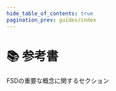 ```yaml
---
hide_table_of_contents: true
pagination_prev: guides/index
---
```



# 📚 参考書

<p class="summary">
FSDの重要な概念に関するセクション
</p>

<NavCard
    title="レイヤー" 
    description="レイヤーの定義と意味"
    to="/docs/reference/layers"
    Icon={GroupOutlined}
/>
<NavCard
    title="スライスとセグメント" 
    description="スライスとセグメントの定義、異なるレイヤーでのセグメント例"
    to="/docs/reference/slices-segments"
    Icon={AppstoreOutlined}
/>
<NavCard
    title="分離" 
    description="モジュール間の拡張性のある効率的な相互作用の実践"
    to="/docs/reference/isolation"
    Icon={NodeIndexOutlined}
/>
<NavCard
    title="公開API" 
    description="堅牢で統合しやすいモジュール設計に関する実践"
    to="/docs/reference/public-api"
    Icon={ApiOutlined}
/>